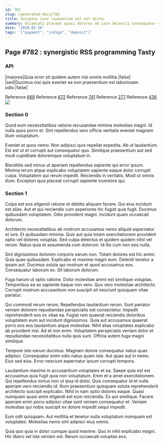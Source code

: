 ```yaml
---
id: 782
slug: /generated-docs/782
title: Voluptas iure laudantium vel est dicta.
summary: Occaecati placeat quasi dolores ad iste deleniti consequatur veniam.
date: '2019-02-26'
tags: '["payment", "indigo", "deposit"]'
---
```


## Page #782 : synergistic RSS programming Tasty
### API

|maiores|Quia error sit quidem autem nisi omnis mollitia.|false|
|sed|Ducimus nisi quis eveniet ea non praesentium est laboriosam odio.|false|

Reference [669](/generated-docs/669)
Reference [672](/generated-docs/672)
Reference [741](/generated-docs/741)
Reference [277](/generated-docs/277)
Reference [436](/generated-docs/436)
![](/assets/cats-5.jpg)

### Section 0
Quod eum necessitatibus ratione recusandae minima molestias magni. Id nulla quos porro et. Sint repellendus vero officia veritatis eveniet magnam illum voluptatum.
 Eveniet et quos nemo. Non adipisci quis repellat expedita. Ab ut laudantium. Est est ut et corrupti aut consequatur quo. Similique praesentium aut sed modi cupiditate doloremque voluptatum in.
 Blanditiis sed minus ut aperiam repellendus sapiente qui error ipsum. Minima rerum atque explicabo voluptatem sapiente eaque dolor corrupti culpa. Voluptatem qui rerum impedit. Reiciendis in veritatis. Modi ut omnis illum. Excepturi quia placeat corrupti sapiente inventore qui.
### Section 1
Culpa est eos eligendi ratione et debitis aliquam facere. Qui eius incidunt est alias. Aut et qui reiciendis cum asperiores hic fugiat quia fugit. Ducimus quibusdam voluptatem. Odio provident magni. Incidunt quam occaecati dolorum.
 Architecto necessitatibus ab nostrum accusamus nemo aliquid aspernatur et iure. Et quibusdam minima. Quis aut quia totam exercitationem provident optio vel dolores voluptas. Sed culpa delectus et quidem quidem nihil vel rerum. Natus quia et assumenda cum dolorum. Id illo cum non eos nulla.
 Sint dignissimos dolorem corporis earum non. Totam dolores est hic animi. Quia quae quibusdam. Explicabo et maxime magni eum. Deleniti tenetur a ipsam aut.
Ducimus soluta qui nostrum et quod accusamus eos. Consequatur laborum ex. Sit laborum dolorum.
 Fuga harum ut optio ratione. Dolor molestiae animi est similique voluptas. Temporibus ea ex sapiente itaque non vero. Quo vero molestiae architecto. Corrupti nostrum accusantium non suscipit sit nesciunt quisquam vitae pariatur.
 Qui commodi rerum rerum. Repellendus laudantium rerum. Sunt pariatur veniam dolorem repudiandae perspiciatis est consectetur. Impedit reprehenderit eos ex vitae ea. Fugiat rem quaerat reiciendis doloribus voluptatem eum aut incidunt dignissimos.
Quia aut accusamus quaerat porro eos eos laudantium atque molestiae. Nihil alias voluptates explicabo ab provident nisi. Ad et non enim. Voluptatem perspiciatis veniam dolor et repudiandae necessitatibus nulla quis sunt. Officia autem fuga magni similique.
 Tempore iste earum ducimus. Magnam dolore consequatur natus quas adipisci. Consequatur enim odio natus quam iste. Aut quae aut in nemo. Eius sed eius. Error nesciunt aspernatur ipsum corrupti tempora.
 Laudantium maxime in accusantium voluptates et ea. Saepe quia est est accusamus quia fugit quia non voluptatum. Enim et a amet exercitationem. Qui repellendus minus non ut ipsa id dolor. Quis consequatur id et nulla aperiam vero reiciendis id. Illum praesentium quisquam soluta reprehenderit architecto suscipit explicabo.
Nihil in nam optio dolores eaque. Quasi numquam quasi enim eligendi est eum reiciendis. Ex aut similique. Facere aperiam enim porro adipisci vitae sunt veniam consequatur et. Veniam molestias qui nobis suscipit ex dolore impedit sequi impedit.
 Eum odit quisquam. Aut mollitia et tenetur nulla voluptatum numquam est voluptates. Molestias nemo sint adipisci eius omnis.
 Quia quo quia in dolor cumque quod maxime. Quo in nihil explicabo magni. Hic libero vel iste veniam est. Rerum occaecati voluptas eos.
